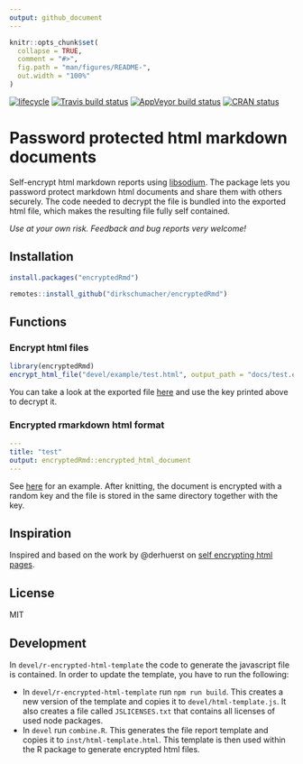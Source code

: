 ```yaml
---
output: github_document
---
```


<!-- README.md is generated from README.Rmd. Please edit that file -->

```r
knitr::opts_chunk$set(
  collapse = TRUE,
  comment = "#>",
  fig.path = "man/figures/README-",
  out.width = "100%"
)
```

<!-- badges: start -->
[![lifecycle](https://img.shields.io/badge/lifecycle-experimental-orange.svg)](https://www.tidyverse.org/lifecycle/#experimental)
[![Travis build status](https://travis-ci.org/dirkschumacher/encryptedRmd.svg?branch=master)](https://travis-ci.org/dirkschumacher/encryptedRmd)
[![AppVeyor build status](https://ci.appveyor.com/api/projects/status/github/dirkschumacher/encryptedRmd?branch=master&svg=true)](https://ci.appveyor.com/project/dirkschumacher/encryptedRmd)
[![CRAN status](https://www.r-pkg.org/badges/version/encryptedRmd)](https://CRAN.R-project.org/package=encryptedRmd)
<!-- badges: end -->

# Password protected html markdown documents

Self-encrypt html markdown reports using [libsodium](https://download.libsodium.org/doc/). The package lets you password protect markdown html documents and share them with others securely. The code needed to decrypt the file is bundled into the exported html file, which makes the resulting file fully self contained.

*Use at your own risk. Feedback and bug reports very welcome!*

## Installation

``` r
install.packages("encryptedRmd")
```

``` r
remotes::install_github("dirkschumacher/encryptedRmd")
```

## Functions

### Encrypt html files

```r
library(encryptedRmd)
encrypt_html_file("devel/example/test.html", output_path = "docs/test.encrypted.html")
```

You can take a look at the exported file [here](https://dirkschumacher.github.io/encryptedRmd/test.encrypted.html) and use the key printed above to decrypt it.

### Encrypted rmarkdown html format

```yml
---
title: "test"
output: encryptedRmd::encrypted_html_document
---
```

See [here](https://github.com/dirkschumacher/encryptedRmd/tree/master/devel/example) for an example. After knitting, the document is encrypted with a random key and the file is stored in the same directory together with the key.

## Inspiration

Inspired and based on the work by @derhuerst on [self encrypting html pages](https://github.com/derhuerst/self-decrypting-html-page).

## License

MIT

## Development

In `devel/r-encrypted-html-template` the code to generate the javascript file is contained. In order to update the template, you have to run the following:

* In `devel/r-encrypted-html-template` run `npm run build`. This creates a new version of the template and copies it to `devel/html-template.js`. It also creates a file called `JSLICENSES.txt` that contains all licenses of used node packages.
* In `devel` run `combine.R`. This generates the file report template and copies it to `inst/html-template.html`. This template is then used within the R package to generate encrypted html files.
